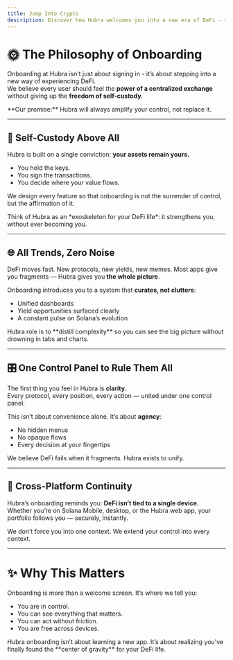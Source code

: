 ```yaml
---
title: Jump Into Crypto
description: Discover how Hubra welcomes you into a new era of DeFi - self-custody, simplicity, and cross-platform power.
---
```


# 🌞 The Philosophy of Onboarding

Onboarding at Hubra isn’t just about signing in - it’s about stepping into a new way of experiencing DeFi.  
We believe every user should feel the **power of a centralized exchange** without giving up the **freedom of self-custody**.  

<Info>
**Our promise:** Hubra will always amplify your control, not replace it.  
</Info>

---

## 🔑 Self-Custody Above All

Hubra is built on a single conviction: **your assets remain yours.**

- You hold the keys.  
- You sign the transactions.  
- You decide where your value flows.  

We design every feature so that onboarding is not the surrender of control, but the affirmation of it.

<Tip>
Think of Hubra as an *exoskeleton for your DeFi life*: it strengthens you, without ever becoming you.
</Tip>

---

## 🌐 All Trends, Zero Noise

DeFi moves fast. New protocols, new yields, new memes. Most apps give you fragments — Hubra gives you **the whole picture**.

Onboarding introduces you to a system that **curates, not clutters**:
- Unified dashboards  
- Yield opportunities surfaced clearly  
- A constant pulse on Solana’s evolution  

<Note>
Hubra role is to **distill complexity** so you can see the big picture without drowning in tabs and charts.
</Note>

---

## 🎛️ One Control Panel to Rule Them All

The first thing you feel in Hubra is **clarity**.  
Every protocol, every position, every action — united under one control panel.  

This isn’t about convenience alone. It’s about **agency**:
- No hidden menus  
- No opaque flows  
- Every decision at your fingertips  

<Warning>
We believe DeFi fails when it fragments. Hubra exists to unify.  
</Warning>

---

## 📱 Cross-Platform Continuity

Hubra’s onboarding reminds you: **DeFi isn’t tied to a single device.**  
Whether you’re on Solana Mobile, desktop, or the Hubra web app, your portfolio follows you — securely, instantly.  

We don’t force you into one context. We extend your control into every context.

---

# ✨ Why This Matters

Onboarding is more than a welcome screen. It’s where we tell you:  

- You are in control.  
- You can see everything that matters.  
- You can act without friction.  
- You are free across devices.  

<Note>
Hubra onboarding isn’t about learning a new app.  
It’s about realizing you’ve finally found the **center of gravity** for your DeFi life.  
</Note>
